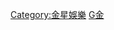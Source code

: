 {{Navbox
| name   = 金星娛樂
| title  = [[金星娛樂]]
| titlestyle = background:#E6B800
| navbar =
| state = autocollapse
| style  = width:100%
| groupstyle = background:#E6B800
| listclass = hlist
| group1 = 男藝人
| list1  =
*[[倪安東]]
*[[黃靖倫]]
*[[徐暐翔]]
*[[趙正平]]
*[[納豆 (藝人)|納豆]]
*[[黃迪揚]]
| group2 = 女藝人
| list2  = 
*[[谷口侑以]]
*[[方志友|方-{志}-友]]
*[[吳怡霈]]
*[[夏語心]]
*[[謝依霖]]
*[[黃馨慧]]
*[[陳艾琳]]
}}<noinclude>
[[Category:金星娛樂]]
[[Category:台灣藝人經紀公司模板|G金]]
</noinclude>
